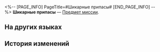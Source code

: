 <%-- [PAGE_INFO]
PageTitle=#Шикарные припасы#
[END_PAGE_INFO] --%>
{{Предмет Инфобокс
|id          = 140525
|Изображение = Предмет Шикарные припасы.png
|Тип         = Предмет миссии
|Инвентарь   = Миссии
|Редкость    = 3
|Эффект      = 
|Описание    = Изысканно приготовленные блюда, каждое из которых - деликатес. Обычному человеку и за неделю бы не приелось, а голодающий от одного кусочка вознёсся бы в небеса.
}}
'''Шикарные припасы''' — [[Предмет миссии]].

==На других языках==
{{На других языках
|en   = Luxurious Supplies
|zhs  = 豪华物资
|zht  = 豪華物資
|ja   = 豪華な物資
|ko   = 호화로운 물자
|es   = Suministros de lujo
|fr   = Provisions luxueuses
|ru   = Шикарные припасы
|th   = เสบียงสุดหรู
|vi   = Vật Tư Xa Xỉ
|de   = Luxuriöse Vorräte
|id   = Suplai Mewah
|pt   = Suprimentos de Luxo
}}

==История изменений==
{{История изменений|3.5}}